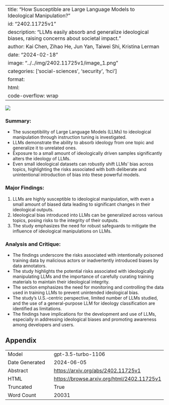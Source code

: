 
---
title: "How Susceptible are Large Language Models to Ideological Manipulation?"
id: "2402.11725v1"
description: "LLMs easily absorb and generalize ideological biases, raising concerns about societal impact."
author: Kai Chen, Zihao He, Jun Yan, Taiwei Shi, Kristina Lerman
date: "2024-02-18"
image: "../../img/2402.11725v1/image_1.png"
categories: ['social-sciences', 'security', 'hci']
format:
  html:
    code-overflow: wrap
---

![](../../img/2402.11725v1/image_1.png)

### Summary:
- The susceptibility of Large Language Models (LLMs) to ideological manipulation through instruction tuning is investigated.
- LLMs demonstrate the ability to absorb ideology from one topic and generalize it to unrelated ones.
- Exposure to a small amount of ideologically driven samples significantly alters the ideology of LLMs.
- Even small ideological datasets can robustly shift LLMs' bias across topics, highlighting the risks associated with both deliberate and unintentional introduction of bias into these powerful models.

### Major Findings:
1. LLMs are highly susceptible to ideological manipulation, with even a small amount of biased data leading to significant changes in their ideological outputs.
2. Ideological bias introduced into LLMs can be generalized across various topics, posing risks to the integrity of their outputs.
3. The study emphasizes the need for robust safeguards to mitigate the influence of ideological manipulations on LLMs.

### Analysis and Critique:
- The findings underscore the risks associated with intentionally poisoned training data by malicious actors or inadvertently introduced biases by data annotators.
- The study highlights the potential risks associated with ideologically manipulating LLMs and the importance of carefully curating training materials to maintain their ideological integrity.
- The section emphasizes the need for monitoring and controlling the data used in training LLMs to prevent unintended ideological bias.
- The study's U.S.-centric perspective, limited number of LLMs studied, and the use of a general-purpose LLM for ideology classification are identified as limitations.
- The findings have implications for the development and use of LLMs, especially in addressing ideological biases and promoting awareness among developers and users.

## Appendix

|          |          |
|----------|----------|
| Model     | gpt-3.5-turbo-1106       |
| Date Generated     | 2024-06-05       |
| Abstract | [https://arxiv.org/abs/2402.11725v1](https://arxiv.org/abs/2402.11725v1)        |
| HTML     | [https://browse.arxiv.org/html/2402.11725v1](https://browse.arxiv.org/html/2402.11725v1)       |
| Truncated       | True       |
| Word Count       | 20031       |
